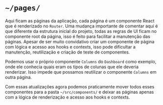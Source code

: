 # `~/pages/`

Aqui ficam as páginas da aplicação, cada página é um componente React que é renderizado no `Router`.
Uma mudança importante de comentar aqui é que diferente da estrutura inicial do projeto, todas as regras de UI
ficam no componente root da página, isso é feito para facilitar a manutenção das páginas. Apesar
de ser muito convidativo criar um componente de página com lógica e acesso aos hooks e contexts, isso pode
dificultar a manutenção, reutilização e criação de teste de componentes.

Podemos usar o próprio componente `Columns` do `Dashboard` como exemplo, onde ele conhecia quais eram os
tipos de colunas que ele deveria renderizar. Isso impede que possamos reutilizar o componente `Columns` em
outra página.

Com essas atualizações agora podemos praticamente mover todos esses componentes para a pasta `~/src/components/` e
deixar as páginas apenas com a lógica de renderização e acesso aos hooks e contexts.
